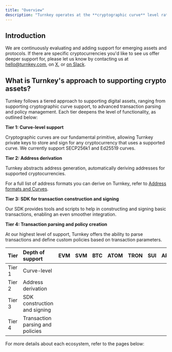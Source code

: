 ```yaml
---
title: "Overview"
description: "Turnkey operates at the **cryptographic curve** level rather that specific assets. As a result Turnkey is asset agnostic and can be used with any type of asset as long as we support the underlying curve."
---
```



## Introduction

We are continuously evaluating and adding support for emerging assets and protocols. If there are specific cryptocurrencies you'd like to see us offer deeper support for, please let us know by contacting us at [hello@turnkey.com](mailto:hello@turnkey.com), on [X](https://x.com/turnkeyhq/), or [on Slack](https://join.slack.com/t/clubturnkey/shared_invite/zt-31v4yhgw6-PwBzyNsWCCBTk2xft3EoHQ).

## What is Turnkey's approach to supporting crypto assets?

Turnkey follows a tiered approach to supporting digital assets, ranging from supporting cryptographic curve support, to advanced transaction parsing and policy management. Each tier deepens the level of functionality, as outlined below:

**Tier 1: Curve-level support**

Cryptographic curves are our fundamental primitive, allowing Turnkey private keys to store and sign for any cryptocurrency that uses a supported curve. We currently support SECP256k1 and Ed25519 curves.

**Tier 2: Address derivation**

Turnkey abstracts address generation, automatically deriving addresses for supported cryptocurrencies.

For a full list of address formats you can derive on Turnkey, refer to [Address formats and Curves](/concepts/wallets).

**Tier 3: SDK for transaction construction and signing**

Our SDK provides tools and scripts to help in constructing and signing basic transactions, enabling an even smoother integration.

**Tier 4: Transaction parsing and policy creation**

At our highest level of support, Turnkey offers the ability to parse transactions and define custom policies based on transaction parameters.

| Tier   | Depth of support                 | EVM                                           | SVM                                           | BTC                                           | ATOM                                          | TRON                                          | SUI                                           | APT                                           | MOVE                                          | TON                                           | XRP                                           | SEI                                           |
| ------ | :------------------------------- | --------------------------------------------- | --------------------------------------------- | --------------------------------------------- | --------------------------------------------- | --------------------------------------------- | --------------------------------------------- | --------------------------------------------- | --------------------------------------------- | --------------------------------------------- | --------------------------------------------- | --------------------------------------------- |
| Tier 1 | Curve-level                      | <Icon icon="square-check" iconType="solid" /> | <Icon icon="square-check" iconType="solid" /> | <Icon icon="square-check" iconType="solid" /> | <Icon icon="square-check" iconType="solid" /> | <Icon icon="square-check" iconType="solid" /> | <Icon icon="square-check" iconType="solid" /> | <Icon icon="square-check" iconType="solid" /> | <Icon icon="square-check" iconType="solid" /> | <Icon icon="square-check" iconType="solid" /> | <Icon icon="square-check" iconType="solid" /> | <Icon icon="square-check" iconType="solid" /> |
| Tier 2 | Address derivation               | <Icon icon="square-check" iconType="solid" /> | <Icon icon="square-check" iconType="solid" /> | <Icon icon="square-check" iconType="solid" /> | <Icon icon="square-check" iconType="solid" /> | <Icon icon="square-check" iconType="solid" /> | <Icon icon="square-check" iconType="solid" /> | <Icon icon="square-check" iconType="solid" /> | <Icon icon="square-check" iconType="solid" /> | <Icon icon="square-check" iconType="solid" /> | <Icon icon="square-check" iconType="solid" /> | <Icon icon="square-check" iconType="solid" /> |
| Tier 3 | SDK construction and signing     | <Icon icon="square-check" iconType="solid" /> | <Icon icon="square-check" iconType="solid" /> |                                               |                                               |                                               |                                               |                                               |                                               |                                               |                                               |                                               |
| Tier 4 | Transaction parsing and policies | <Icon icon="square-check" iconType="solid" /> | <Icon icon="square-check" iconType="solid" /> |                                               |                                               |                                               |                                               |                                               |                                               |                                               |                                               |                                               |

For more details about each ecosystem, refer to the pages below:

<NetworkLinks />
